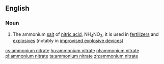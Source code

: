 ==English==

===Noun===
{{wikipedia}}
{{en-noun|head=[[ammonium]] [[nitrate]]|-}}

# {{context|inorganic compound|lang=en}} The ammonium [[salt]] of [[nitric acid]], NH<sub>4</sub>NO<sub>3</sub>; it is used in [[fertilizer]]s and [[explosive]]s (notably in [[improvised explosive device]]s)

[[cs:ammonium nitrate]]
[[hu:ammonium nitrate]]
[[nl:ammonium nitrate]]
[[pl:ammonium nitrate]]
[[ta:ammonium nitrate]]
[[zh:ammonium nitrate]]